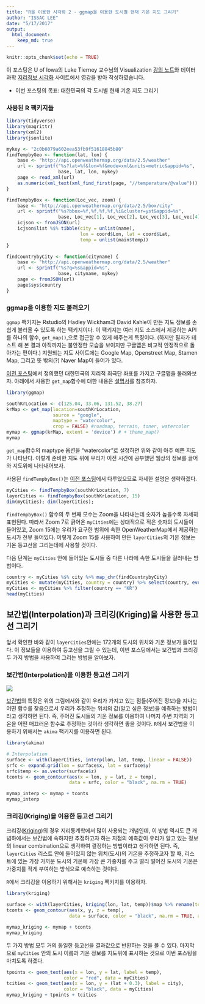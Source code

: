 ```yaml
---
title: "R을 이용한 시각화 2 - ggmap을 이용한 도시별 현재 기온 지도 그리기"
author: "ISSAC LEE"
date: "5/17/2017"
output: 
  html_document:  
    keep_md: true
---
```


```r
knitr::opts_chunk$set(echo = TRUE)
```

이 포스팅은 U of Iowa의 Luke Tierney 교수님의 Visualization [강의 노트](http://homepage.divms.uiowa.edu/~luke/classes/STAT4580/weather.html#temperatures-and-locations-for-some-iowa-cities)와 데이터 과학 [지리정보 시각화](http://statkclee.github.io/data-science/geo-info.html) 사이트에서 영감을 받아 작성하였습니다.

  - 이번 포스팅의 목표: 대한민국의 각 도시별 현재 기온 지도 그리기
  
### 사용된 R 팩키지들

```r
library(tidyverse)
library(magrittr)
library(xml2)
library(jsonlite)
```

```r
mykey <- "2c0b6079a602eea53fb9f51618845b80"
findTempbyGeo <- function(lat, lon) {
    base <- "http://api.openweathermap.org/data/2.5/weather"
    url <- sprintf("%s?lat=%f&lon=%f&mode=xml&units=metric&appid=%s",
                   base, lat, lon, mykey)
    page <- read_xml(url)
    as.numeric(xml_text(xml_find_first(page, "//temperature/@value")))
}

findTempbyBox <- function(Loc_vec, zoom) {
    base <- "http://api.openweathermap.org/data/2.5/box/city"
    url <- sprintf("%s?bbox=%f,%f,%f,%f,%i&cluster=yst&appid=%s",
                   base, Loc_vec[1], Loc_vec[2], Loc_vec[3], Loc_vec[4], zoom, mykey)
    icjson <- fromJSON(url)
    icjson$list %$% tibble(city = unlist(name),
                           lon = coord$Lon, lat = coord$Lat,
                           temp = unlist(main$temp))
}

findCountrybyCity <- function(cityname) {
    base <- "http://api.openweathermap.org/data/2.5/weather"
    url <- sprintf("%s?q=%s&appid=%s",
                   base, cityname, mykey)
    page <- fromJSON(url)
    page$sys$country
}
```


### ggmap을 이용한 지도 불러오기

`ggmap` 팩키지는 Rstudio의 Hadley Wickham과 David Kahle이 만든 지도 정보를 손쉽게 불러올 수 있도록 하는 팩키지이다. 이 팩키지는 여러 지도 소스에서 제공하는 API를 하나의 함수, `get_map()`,으로 접근할 수 있게 해주는게 특징이다. (하지만 필자가 테스트 해 본 결과 아직까지는 불안정한 모습을 보이지만 구글맵은 비교적 안정적으로 돌아가는 편이다.) 지원되는 지도 사이트에는 Google Map, Openstreet Map, Stamen Map, 그리고 뜻 밖의(?) Naver Map이 들어가 있다.

[이전 포스팅](https://github.com/issactoast/RforDataSciencePractice/blob/master/md/map1.md)에서 정의했던 대한민국의 지리적 최극단 좌표를 가지고 구글맵을 불러와보자. 아래에서 사용한 `get_map`함수에 대한 내용은 [설명서](https://cran.r-project.org/web/packages/ggmap/ggmap.pdf)를 참조하자.

```r
library(ggmap)

southKrLocation <- c(125.04, 33.06, 131.52, 38.27)
krMap <- get_map(location=southKrLocation,
                 source = "google",
                 maptype = "watercolor",
                 crop = FALSE) #roadmap, terrain, toner, watercolor
mymap <- ggmap(krMap, extent = 'device') # + theme_map() 
mymap
```

`get_map`함수의 maptype 옵션을 "watercolor"로 설정하면 위와 같이 아주 예쁜 지도가 나타난다. 이렇게 준비한 지도 위에 우리가 이전 시간에 공부했던 웹상의 정보를 끌어와 지도위에 나타내어보자.

사용된 `findTempbyBox()`는 [이전 포스팅](https://github.com/issactoast/RforDataSciencePractice/blob/master/md/map1.md)에서 다루었으므로 자세한 설명은 생략하겠다.

```r
myCities <- findTempbyBox(southKrLocation, 7)
layerCities <- findTempbyBox(southKrLocation, 15)
dim(myCities); dim(layerCities);
```

`findTempbyBox()` 함수의 두 번째 모수는 Zoom을 나타내는데 숫자가 높을수록 자세히 표현된다. 따라서 Zoom 7로 긁어온 `myCities`에는 상대적으로 적은 숫자의 도시들이 들어있고, Zoom 15에는 우리가 요구한 범위에 속한 OpenWeatherMap에서 제공하는 도시가 전부 들어있다. 이렇게 Zoom 15를 사용하여 만든 `layerCities`의 기온 정보는 기온 등고선을 그리는데에 사용할 것이다.

다음 단계는 `myCities` 안에 들어있는 도시들 중 다른 나라에 속한 도시들을 걸러내는 방법이다.

```r
country <- myCities %$% city %>% map_chr(findCountrybyCity)
myCities <- mutate(myCities, country = country) %>% select(country, everything())
myCities <- myCities %>% filter(country == "KR")
head(myCities)
```

## 보간법(Interpolation)과 크리깅(Kriging)을 사용한 등고선 그리기

앞서 확인한 바와 같이 `layerCities`안에는 172개의 도시의 위치와 기온 정보가 들어있다. 이 정보들을 이용하여 등고선을 그릴 수 있는데, 이번 포스팅에서는 보간법과 크리깅 두 가지 방법을 사용하여 그리는 방법을 알아보자.

### 보간법(Interpolation)을 이용한 등고선 그리기

![](https://upload.wikimedia.org/wikipedia/commons/4/41/Interpolation_example_polynomial.svg)

[보간법](https://en.wikipedia.org/wiki/Interpolation)의 특징은 위의 그림에서와 같이 우리가 가지고 있는 점들(주어진 정보)을 지나는 어떤 함수를 찾음으로서 우리가 추정하는 위치의 값(알고 싶은 정보)을 예측하는 방법이라고 생각하면 된다. 즉, 주어진 도시들의 기온 정보를 이용하여 나머지 주변 지역의 기온을 어떤 매끄러운 함수로 추정하는 것이라 생각하면 좋을 것이다. `R`에서 보간법을 이용하기 위해서는 `akima` 팩키지를 이용하면 된다. 

```r
library(akima)

# Interpolation
surface <- with(layerCities, interp(lon, lat, temp, linear = FALSE))
srfc <- expand.grid(lon = surface$x, lat = surface$y)
srfc$temp <- as.vector(surface$z)
tconts <- geom_contour(aes(x = lon, y = lat, z = temp),
                       data = srfc, color = "black", na.rm = TRUE)

mymap_interp <- mymap + tconts
mymap_interp
```

### 크리깅(Kriging)을 이용한 등고선 그리기

크리깅([Kriging](https://en.wikipedia.org/wiki/Kriging))의 경우 지리통계학에서 많이 사용되는 개념인데, 이 방법 역시도 큰 개념하에서는 보간법에 속하지만 추정하고자 하는 지점의 예측값이 우리가 알고 있는 정보의 linear combination으로 생각하여 결정하는 방법이라고 생각하면 된다. 즉, `layerCities` 리스트 안에 들어있지 않는 위치(도시)의 기온을 추정하고자 할 때, 리스트에 있는 가장 가까운 도시의 기온에 가장 큰 가중치를 주고 멀리 떨어진 도시의 기온은 가중치를 적게 부여하는 방식으로 예측하는 것이다.

`R`에서 크리깅을 이용하기 위해서는 `kriging` 팩키지를 이용하자.

```r
library(kriging)

surface <- with(layerCities, kriging(lon, lat, temp))$map %>% rename(temp = pred)
tconts <- geom_contour(aes(x, y, z = temp),
                       data = surface, color = "black", na.rm = TRUE, alpha = 0.4)

mymap_kriging <- mymap + tconts
mymap_kriging
```

두 가지 방법 모두 거의 동일한 등고선을 결과값으로 반환하는 것을 볼 수 있다. 마지막으로 `myCities` 안의 도시 이름과 기온 정보를 지도위에 표시하는 것으로 이번 포스팅을 마치도록 하겠다. 

```r
tpoints <- geom_text(aes(x = lon, y = lat, label = temp),
                     color = "red", data = myCities)
tcities <- geom_text(aes(x = lon, y = (lat + 0.3), label = city),
                     color = "black", data = myCities)
mymap_kriging + tpoints + tcities
```